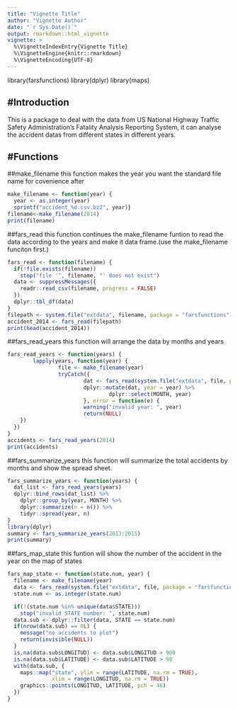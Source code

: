 ```yaml
---
title: "Vignette Title"
author: "Vignette Author"
date: "`r Sys.Date()`"
output: rmarkdown::html_vignette
vignette: >
  %\VignetteIndexEntry{Vignette Title}
  %\VignetteEngine{knitr::rmarkdown}
  %\VignetteEncoding{UTF-8}
---
```

library(farsfunctions)
library(dplyr)
library(maps)

#Introduction
------------------------------------------------------------------------------------------------
This is a package to deal with the data from US National Highway Traffic Safety Administration's Fatality Analysis Reporting System, it can analyse the accident datas from different states in 
different years.

#Functions
------------------------------------------------------------------------------------------------
##make_filename
this function makes the year you want the standard file name for covenience after
```r
make_filename <- function(year) {
  year <- as.integer(year)
  sprintf("accident_%d.csv.bz2", year)}
filename<-make_filename(2014)
print(filename)
```

##fars_read
this function continues the make_filename funtion to read the data according to the years and 
make it data frame.(use the make_filename funciton first.)
```r
fars_read <- function(filename) {
  if(!file.exists(filename))
    stop("file '", filename, "' does not exist")
  data <- suppressMessages({
    readr::read_csv(filename, progress = FALSE)
  })
  dplyr::tbl_df(data)
}
filepath <- system.file("extdata", filename, package = "farsfunctions")
accident_2014 <- fars_read(filepath)
print(head(accident_2014))
```

##fars_read_years
this function will arrange the data by months and years
```r

fars_read_years <- function(years) {
        lapply(years, function(year) {
                file <- make_filename(year)
                tryCatch({
                        dat <- fars_read(system.file("extdata", file, package = "farsfunctions"))
                        dplyr::mutate(dat, year = year) %>% 
                                dplyr::select(MONTH, year)
                        }, error = function(e) {
                        warning("invalid year: ", year)
                        return(NULL)
    })
  })
}
accidents <- fars_read_years(2014)
print(accidents)
```

##fars_summarize_years
this function will summarize the total accidents by months and show the spread sheet.
```r
fars_summarize_years <- function(years) {
  dat_list <- fars_read_years(years)
  dplyr::bind_rows(dat_list) %>%
    dplyr::group_by(year, MONTH) %>%
    dplyr::summarize(n = n()) %>%
    tidyr::spread(year, n)
}
library(dplyr)
summary <- fars_summarize_years(2013:2015)
print(summary)
```

##fars_map_state
this funtion will show the number of the accident in the year on the map of states
```r
fars_map_state <- function(state.num, year) {
  filename <- make_filename(year)
  data <- fars_read(system.file("extdata", file, package = "farsfunctions"))
  state.num <- as.integer(state.num)

  if(!(state.num %in% unique(data$STATE)))
    stop("invalid STATE number: ", state.num)
  data.sub <- dplyr::filter(data, STATE == state.num)
  if(nrow(data.sub) == 0L) {
    message("no accidents to plot")
    return(invisible(NULL))
  }
  is.na(data.sub$LONGITUD) <- data.sub$LONGITUD > 900
  is.na(data.sub$LATITUDE) <- data.sub$LATITUDE > 90
  with(data.sub, {
    maps::map("state", ylim = range(LATITUDE, na.rm = TRUE),
              xlim = range(LONGITUD, na.rm = TRUE))
    graphics::points(LONGITUD, LATITUDE, pch = 46)
  })
}

```
